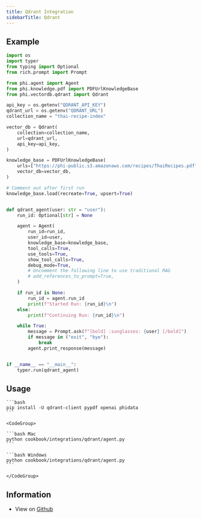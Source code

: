```yaml
---
title: Qdrant Integration
sidebarTitle: Qdrant
---
```


## Example

```python
import os
import typer
from typing import Optional
from rich.prompt import Prompt

from phi.agent import Agent
from phi.knowledge.pdf import PDFUrlKnowledgeBase
from phi.vectordb.qdrant import Qdrant

api_key = os.getenv("QDRANT_API_KEY")
qdrant_url = os.getenv("QDRANT_URL")
collection_name = "thai-recipe-index"

vector_db = Qdrant(
    collection=collection_name,
    url=qdrant_url,
    api_key=api_key,
)

knowledge_base = PDFUrlKnowledgeBase(
    urls=["https://phi-public.s3.amazonaws.com/recipes/ThaiRecipes.pdf"],
    vector_db=vector_db,
)

# Comment out after first run
knowledge_base.load(recreate=True, upsert=True)


def qdrant_agent(user: str = "user"):
    run_id: Optional[str] = None

    agent = Agent(
        run_id=run_id,
        user_id=user,
        knowledge_base=knowledge_base,
        tool_calls=True,
        use_tools=True,
        show_tool_calls=True,
        debug_mode=True,
        # Uncomment the following line to use traditional RAG
        # add_references_to_prompt=True,
    )

    if run_id is None:
        run_id = agent.run_id
        print(f"Started Run: {run_id}\n")
    else:
        print(f"Continuing Run: {run_id}\n")

    while True:
        message = Prompt.ask(f"[bold] :sunglasses: {user} [/bold]")
        if message in ("exit", "bye"):
            break
        agent.print_response(message)


if __name__ == "__main__":
    typer.run(qdrant_agent)

```

## Usage

<Steps>
  <Snippet file="create-venv-step.mdx" />

  <Step title="Install libraries">

    ```bash
    pip install -U qdrant-client pypdf openai phidata
    ```

  </Step>

  <Step title="Run Qdrant Agent">

    <CodeGroup>

    ```bash Mac
    python cookbook/integrations/qdrant/agent.py
    ```

    ```bash Windows
    python cookbook/integrations/qdrant/agent.py
    ```

    </CodeGroup>

  </Step>

</Steps>

## Information

- View on [Github](https://github.com/agno-agi/phidata/tree/main/cookbook/integrations/qdrant/agent.py)
